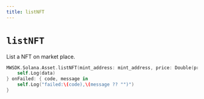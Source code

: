 ```yaml
---
title: listNFT
---
```


# `listNFT`
List a NFT on market place.

```swift
MWSDK.Solana.Asset.listNFT(mint_address: mint_address, price: Double(price) ?? 0.1,auction_house: auction_house, confirmation: "finalized",skip_preflight: skip_preflight) { data in
    self.Log(data)
} onFailed: { code, message in
    self.Log("failed:\(code),\(message ?? "")")
}
```